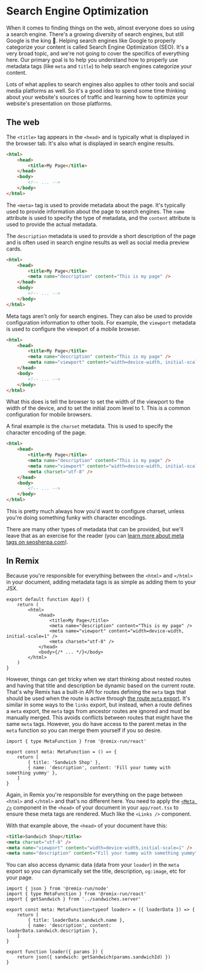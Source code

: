 # Search Engine Optimization

<EpicVideo url="https://www.epicweb.dev/workshops/full-stack-foundations/search-engine-optimization/intro-to-search-engine-optimization-seo" />

When it comes to finding things on the web, almost everyone does so using a
search engine. There's a growing diversity of search engines, but still Google
is the king 👑. Helping search engines like Google to properly categorize your
content is called Search Engine Optimization (SEO). It's a very broad topic, and
we're not going to cover the specifics of everything here. Our primary goal is
to help you understand how to properly use metadata tags (like `meta` and
`title`) to help search engines categorize your content.

Lots of what applies to search engines also applies to other tools and social
media platforms as well. So it's a good idea to spend some time thinking about
your website's sources of traffic and learning how to optimize your website's
presentation on those platforms.

## The web

The `<title>` tag appears in the `<head>` and is typically what is displayed in
the browser tab. It's also what is displayed in search engine results.

```html lines=3
<html>
	<head>
		<title>My Page</title>
	</head>
	<body>
		<!-- ... -->
	</body>
</html>
```

The `<meta>` tag is used to provide metadata about the page. It's typically used
to provide information about the page to search engines. The `name` attribute is
used to specify the type of metadata, and the `content` attribute is used to
provide the actual metadata.

The `description` metadata is used to provide a short description of the page
and is often used in search engine results as well as social media preview
cards.

```html lines=4
<html>
	<head>
		<title>My Page</title>
		<meta name="description" content="This is my page" />
	</head>
	<body>
		<!-- ... -->
	</body>
</html>
```

Meta tags aren't only for search engines. They can also be used to provide
configuration information to other tools. For example, the `viewport` metadata
is used to configure the viewport of a mobile browser.

```html lines=5
<html>
	<head>
		<title>My Page</title>
		<meta name="description" content="This is my page" />
		<meta name="viewport" content="width=device-width, initial-scale=1" />
	</head>
	<body>
		<!-- ... -->
	</body>
</html>
```

What this does is tell the browser to set the width of the viewport to the width
of the device, and to set the initial zoom level to 1. This is a common
configuration for mobile browsers.

A final example is the `charset` metadata. This is used to specify the character
encoding of the page.

```html lines=6
<html>
	<head>
		<title>My Page</title>
		<meta name="description" content="This is my page" />
		<meta name="viewport" content="width=device-width, initial-scale=1" />
		<meta charset="utf-8" />
	</head>
	<body>
		<!-- ... -->
	</body>
</html>
```

This is pretty much always how you'd want to configure charset, unless you're
doing something funky with character encodings.

There are many other types of metadata that can be provided, but we'll leave
that as an exercise for the reader (you can
[learn more about meta tags on seosherpa.com](https://seosherpa.com/meta-tags/)).

## In Remix

Because you're responsible for everything between the `<html>` and `</html>` in
your document, adding metadata tags is as simple as adding them to your JSX.

```tsx filename=app/root.tsx
export default function App() {
	return (
		<html>
			<head>
				<title>My Page</title>
				<meta name="description" content="This is my page" />
				<meta name="viewport" content="width=device-width, initial-scale=1" />
				<meta charset="utf-8" />
			</head>
			<body>{/* ... */}</body>
		</html>
	)
}
```

However, things can get tricky when we start thinking about nested routes and
having that title and description be dynamic based on the current route. That's
why Remix has a built-in API for routes defining the `meta` tags that should be
used when the route is active through
[the route `meta` export](https://remix.run/docs/en/main/route/meta). It's
similar in some ways to the `links` export, but instead, when a route defines a
`meta` export, the `meta` tags from ancestor routes are ignored and must be
manually merged. This avoids conflicts between routes that might have the same
`meta` tags. However, you do have access to the parent metas in the `meta`
function so you can merge them yourself if you so desire.

```tsx filename=app/routes/sandwiches.tsx
import { type MetaFunction } from '@remix-run/react'

export const meta: MetaFunction = () => {
	return [
		{ title: 'Sandwich Shop' },
		{ name: 'description', content: 'Fill your tummy with something yummy' },
	]
}
```

Again, in Remix you're responsible for everything on the page between `<html>`
and `</html>` and that's no different here. You need to apply the
[`<Meta />`](https://remix.run/docs/en/main/components/meta) component in the
`<head>` of your document in your `app/root.tsx` to ensure these meta tags are
rendered. Much like the `<Links />` component.

With that example above, the `<head>` of your document have this:

```html
<title>Sandwich Shop</title>
<meta charset="utf-8" />
<meta name="viewport" content="width=device-width,initial-scale=1" />
<meta name="description" content="Fill your tummy with something yummy" />
```

You can also access dynamic data (data from your `loader`) in the `meta` export
so you can dynamically set the title, description, `og:image`, etc for your
page.

```tsx filename=app/routes/sandwiches.$sandwichId.tsx
import { json } from '@remix-run/node'
import { type MetaFunction } from '@remix-run/react'
import { getSandwich } from '../sandwiches.server'

export const meta: MetaFunction<typeof loader> = ({ loaderData }) => {
	return [
		{ title: loaderData.sandwich.name },
		{ name: 'description', content: loaderData.sandwich.description },
	]
}

export function loader({ params }) {
	return json({ sandwich: getSandwich(params.sandwichId) })
}
```
